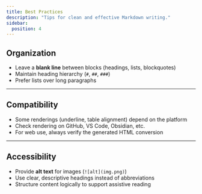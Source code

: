 ```yaml
---
title: Best Practices
description: "Tips for clean and effective Markdown writing."
sidebar:
  position: 4
---
```


## Organization

- Leave a **blank line** between blocks (headings, lists, blockquotes)  
- Maintain heading hierarchy (`#`, `##`, `###`)  
- Prefer lists over long paragraphs  

---

## Compatibility

- Some renderings (underline, table alignment) depend on the platform  
- Check rendering on GitHub, VS Code, Obsidian, etc.  
- For web use, always verify the generated HTML conversion  

---

## Accessibility

- Provide **alt text** for images (`![alt](img.png)`)  
- Use clear, descriptive headings instead of abbreviations  
- Structure content logically to support assistive reading  

